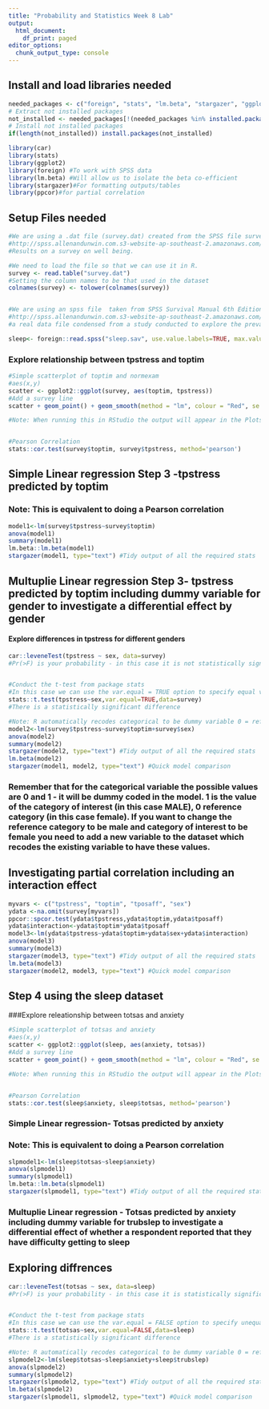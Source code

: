 ```yaml
---
title: "Probability and Statistics Week 8 Lab"
output: 
  html_document:
    df_print: paged
editor_options:
  chunk_output_type: console
---
```



## Install and load libraries needed
```r
needed_packages <- c("foreign", "stats", "lm.beta", "stargazer", "ggplot2", "car", "ppcor")                      
# Extract not installed packages
not_installed <- needed_packages[!(needed_packages %in% installed.packages()[ , "Package"])]    
# Install not installed packages
if(length(not_installed)) install.packages(not_installed) 

library(car)
library(stats)
library(ggplot2)
library(foreign) #To work with SPSS data
library(lm.beta) #Will allow us to isolate the beta co-efficient
library(stargazer)#For formatting outputs/tables
library(ppcor)#for partial correlation

```
## Setup Files needed
```r
#We are using a .dat file (survey.dat) created from the SPSS file survey.sav  taken from SPSS Survival Manual 6th Edition Julie Pallant
#http://spss.allenandunwin.com.s3-website-ap-southeast-2.amazonaws.com/data-files.html#.Wb0vvnWP-po
#Results on a survey on well being. 

#We need to load the file so that we can use it in R.
survey <- read.table("survey.dat")
#Setting the column names to be that used in the dataset
colnames(survey) <- tolower(colnames(survey))


#We are using an spss file  taken from SPSS Survival Manual 6th Edition Julie Pallant
#http://spss.allenandunwin.com.s3-website-ap-southeast-2.amazonaws.com/data-files.html#.Wb0vvnWP-po
#a real data file condensed from a study conducted to explore the prevalence and impact of sleep problems on various aspects of people’s lives. Staff from a university in Melbourne, Australia were invited to complete a questionnaire containing questions about their sleep behaviour (e.g. hours slept per night), sleep problems (e.g. difficulty getting to sleep) and the impact that these problems have on aspects of their lives (work, driving, relationships). The sample consisted of 271 respondents (55% female, 45% male) ranging in age from 18 to 84 years (mean=44yrs).

sleep<- foreign::read.spss("sleep.sav", use.value.labels=TRUE, max.value.labels=Inf, to.data.frame=TRUE)
```


### Explore relationship between tpstress and toptim
```r

#Simple scatterplot of toptim and normexam
#aes(x,y)
scatter <- ggplot2::ggplot(survey, aes(toptim, tpstress))
#Add a survey line
scatter + geom_point() + geom_smooth(method = "lm", colour = "Red", se = F) + labs(x = "Total Optimism", y = "Total Perceived Stress") 

#Note: When running this in RStudio the output will appear in the Plots tab on the right hand side, if not visible click the Plots tab


#Pearson Correlation
stats::cor.test(survey$toptim, survey$tpstress, method='pearson')
```

## Simple Linear regression Step 3 -tpstress predicted by toptim
### Note: This is equivalent to doing a Pearson correlation
```r
model1<-lm(survey$tpstress~survey$toptim)
anova(model1)
summary(model1)
lm.beta::lm.beta(model1)
stargazer(model1, type="text") #Tidy output of all the required stats
```


## Multuplie Linear regression Step 3- tpstress predicted by toptim including dummy variable for gender to investigate a differential effect by gender 
#### Explore differences in tpstress for different genders
```r
car::leveneTest(tpstress ~ sex, data=survey)
#Pr(>F) is your probability - in this case it is not statistically significant so we can assume homogeneity


#Conduct the t-test from package stats
#In this case we can use the var.equal = TRUE option to specify equal variances and a pooled variance estimate
stats::t.test(tpstress~sex,var.equal=TRUE,data=survey)
#There is a statistically significant difference

```

```r
#Note: R automatically recodes categorical to be dummy variable 0 = reference (females), 1 category of interest (males)
model2<-lm(survey$tpstress~survey$toptim+survey$sex)
anova(model2)
summary(model2)
stargazer(model2, type="text") #Tidy output of all the required stats
lm.beta(model2)
stargazer(model1, model2, type="text") #Quick model comparison
```
### Remember that for the categorical variable the possible values are 0 and 1 - it will be dummy coded in the model. 1 is the value of the category of interest (in this case MALE), 0 reference category (in this case female). If you want to change the reference category to be male and category of interest to be female you need to add a new variable to the dataset which recodes the existing variable to have these values.

## Investigating partial correlation including an interaction effect
```r
myvars <- c("tpstress", "toptim", "tposaff", "sex")
ydata <-na.omit(survey[myvars])
ppcor::spcor.test(ydata$tpstress,ydata$toptim,ydata$tposaff)
ydata$interaction<-ydata$toptim*ydata$tposaff
model3<-lm(ydata$tpstress~ydata$toptim+ydata$sex+ydata$interaction)
anova(model3)
summary(model3)
stargazer(model3, type="text") #Tidy output of all the required stats
lm.beta(model3)
stargazer(model2, model3, type="text") #Quick model comparison
```



## Step 4 using the sleep dataset
###Explore releationship between totsas and anxiety
```r

#Simple scatterplot of totsas and anxiety
#aes(x,y)
scatter <- ggplot2::ggplot(sleep, aes(anxiety, totsas))
#Add a survey line
scatter + geom_point() + geom_smooth(method = "lm", colour = "Red", se = F) + labs(x = "Anxiety", y = "Total Sleepiness and Associated Sensation Score") 

#Note: When running this in RStudio the output will appear in the Plots tab on the right hand side, if not visible click the Plots tab


#Pearson Correlation
stats::cor.test(sleep$anxiety, sleep$totsas, method='pearson')
```
### Simple Linear regression- Totsas predicted by anxiety
### Note: This is equivalent to doing a Pearson correlation
```r
slpmodel1<-lm(sleep$totsas~sleep$anxiety)
anova(slpmodel1)
summary(slpmodel1)
lm.beta::lm.beta(slpmodel1)
stargazer(slpmodel1, type="text") #Tidy output of all the required stats
```


### Multuplie Linear regression - Totsas predicted by anxiety including dummy variable for trubslep to investigate a differential effect  of whether a respondent reported that they have difficulty getting to sleep
## Exploring diffrences
```r
car::leveneTest(totsas ~ sex, data=sleep)
#Pr(>F) is your probability - in this case it is statistically significant so we cannot assume homogeneity


#Conduct the t-test from package stats
#In this case we can use the var.equal = FALSE option to specify unequal variances and a pooled variance estimate
stats::t.test(totsas~sex,var.equal=FALSE,data=sleep)
#There is a statistically significant difference

```
```r
#Note: R automatically recodes categorical to be dummy variable 0 = reference (yes), 1 category of interest (no)
slpmodel2<-lm(sleep$totsas~sleep$anxiety+sleep$trubslep)
anova(slpmodel2)
summary(slpmodel2)
stargazer(slpmodel2, type="text") #Tidy output of all the required stats
lm.beta(slpmodel2)
stargazer(slpmodel1, slpmodel2, type="text") #Quick model comparison
```